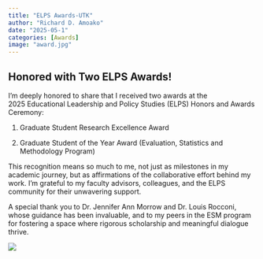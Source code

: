 ---
title: "ELPS Awards-UTK"
author: "Richard D. Amoako"
date: "2025-05-1"
categories: [Awards]
image: "award.jpg"
---

## **Honored with Two ELPS Awards!**

I’m deeply honored to share that I received two awards at the 2025 Educational Leadership and Policy Studies (ELPS) Honors and Awards Ceremony:

1.  Graduate Student Research Excellence Award

2.  Graduate Student of the Year Award (Evaluation, Statistics and Methodology Program)

This recognition means so much to me, not just as milestones in my academic journey, but as affirmations of the collaborative effort behind my work. I’m grateful to my faculty advisors, colleagues, and the ELPS community for their unwavering support.

A special thank you to Dr. Jennifer Ann Morrow and Dr. Louis Rocconi, whose guidance has been invaluable, and to my peers in the ESM program for fostering a space where rigorous scholarship and meaningful dialogue thrive.

![](award.jpg){fig-align="left"}
